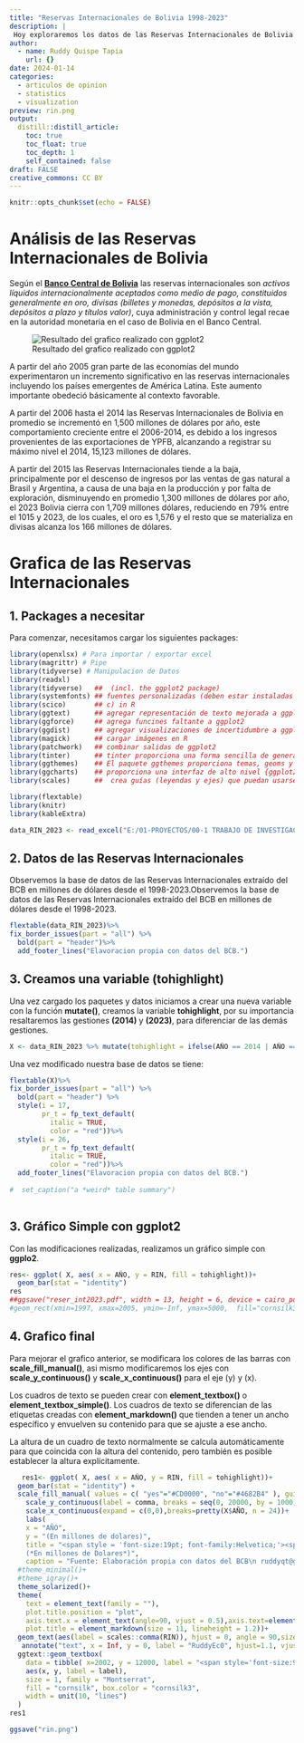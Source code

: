 ```yaml
---
title: "Reservas Internacionales de Bolivia 1998-2023"
description: |
 Hoy exploraremos los datos de las Reservas Internacionales de Bolivia (1998-2023) a través de un grafico de barras con {ggplot2}. También realizaremos un análisis del comportamiento de esta variable durante las ultima dos décadas.
author:
  - name: Ruddy Quispe Tapia
    url: {}
date: 2024-01-14
categories:
  - articulos de opinion
  - statistics
  - visualization
preview: rin.png
output:
  distill::distill_article:
    toc: true
    toc_float: true
    toc_depth: 1
    self_contained: false
draft: FALSE
creative_commons: CC BY
---
```



```r
knitr::opts_chunk$set(echo = FALSE)
```

# Análisis de las Reservas Internacionales de Bolivia

Según el [__Banco Central de Bolivia__  ](chrome-extension://efaidnbmnnnibpcajpcglclefindmkaj/https://www.bcb.gob.bo/webdocs/ReservasInternacionales/ODOC-BoletinN160-jul07-Las_Reservas_Internacionales_del_BCB.pdf) las reservas internacionales son _activos líquidos internacionalmente aceptados como medio de pago, constituidos generalmente en oro, divisas (billetes y monedas, depósitos a la vista, depósitos a plazo y títulos valor)_, cuya administración y control legal recae en la autoridad monetaria en el caso de Bolivia en el Banco Central.  

![Resultado del grafico realizado con ggplot2 ](rin.png)



A partir del año 2005 gran parte de las economías del mundo experimentaron un incremento significativo en las reservas internacionales incluyendo los países emergentes de América Latina. Este aumento importante obedeció básicamente al contexto favorable.

A partir del 2006 hasta el 2014 las Reservas Internacionales de Bolivia en promedio se incrementó en 1,500 millones de dólares por año, este comportamiento creciente entre el 2006-2014, es debido a los ingresos provenientes de las exportaciones de YPFB, alcanzando a registrar su máximo nivel el 2014, 15,123 millones de dólares. 

A partir del 2015 las Reservas Internacionales tiende a la baja, principalmente por el descenso de ingresos por las ventas de gas natural a Brasil y Argentina, a causa de una baja en la producción y por falta de exploración, disminuyendo en promedio 1,300 millones de dólares por año, el 2023 Bolivia cierra con 1,709 millones dólares, reduciendo en 79% entre el 1015 y 2023, de los cuales, el oro es 1,576 y el resto que se materializa en divisas alcanza los 166 millones de dólares.



# Grafica de las Reservas Internacionales

## 1. Packages a necesitar

Para comenzar, necesitamos cargar los siguientes packages:


```r
library(openxlsx) # Para importar / exportar excel 
library(magrittr) # Pipe
library(tidyverse) # Manipulacion de Datos
library(readxl)
library(tidyverse)   ##  (incl. the ggplot2 package)
library(systemfonts) ## fuentes personalizadas (deben estar instaladas en su sistema operativo)
library(scico)       ## c) in R 
library(ggtext)      ## agregar representación de texto mejorada a ggplot2
library(ggforce)     ## agrega funcines faltante a ggplot2
library(ggdist)      ## agregar visualizaciones de incertidumbre a ggplot2
library(magick)      ## cargar imágenes en R
library(patchwork)   ## combinar salidas de ggplot2
library(tinter)      ## tinter proporciona una forma sencilla de generar paletas monocromáticas
library(ggthemes)    ## El paquete ggthemes proporciona temas, geoms y escalas adicionales para el paquete ggplot2
library(ggcharts)    ## proporciona una interfaz de alto nivel {ggplot2}para crear gráficos comunes.
library(scales)      ##  crea guías (leyendas y ejes) que puedan usarse para leer el gráfico
```


```r
library(flextable)
library(knitr)
library(kableExtra)
```



```r

data_RIN_2023 <- read_excel("E:/01-PROYECTOS/00-1 TRABAJO DE INVESTIGACION EEB. BCB-1/data_RIN_2023.xlsx")

```
## 2. Datos de las Reservas Internacionales

Observemos la base de datos de las Reservas Internacionales extraído del BCB en millones de dólares desde el 1998-2023.Observemos la base de datos de las Reservas Internacionales extraído del BCB en millones de dólares desde el 1998-2023.

```r
flextable(data_RIN_2023)%>%
fix_border_issues(part = "all") %>%
  bold(part = "header")%>%
  add_footer_lines("Elavoracion propia con datos del BCB.")

```
## 3. Creamos una variable (tohighlight)
Una vez cargado los paquetes y datos iniciamos a crear una nueva variable  con la función **mutate()**, creamos la variable **tohighlight**, por su importancia resaltaremos las gestiones **(2014)** y **(2023)**, para diferenciar de las demás gestiones. 



```r

X <- data_RIN_2023 %>% mutate(tohighlight = ifelse(AÑO == 2014 | AÑO == 2023, "yes", "no"))
```
Una vez modificado nuestra base de datos se tiene:



```r
flextable(X)%>%
fix_border_issues(part = "all") %>%
  bold(part = "header") %>%
  style(i = 17, 
        pr_t = fp_text_default(
          italic = TRUE, 
          color = "red"))%>%
  style(i = 26, 
        pr_t = fp_text_default(
          italic = TRUE, 
          color = "red"))%>%
  add_footer_lines("Elavoracion propia con datos del BCB.")
  
#  set_caption("a *weird* table summary")
 
```
## 3. Gráfico Simple con ggplot2

Con las modificaciones realizadas, realizamos un gráfico simple con **ggplo2**.


```r

res<- ggplot( X, aes( x = AÑO, y = RIN, fill = tohighlight))+
  geom_bar(stat = "identity")
res
##ggsave("reser_int2023.pdf", width = 13, height = 6, device = cairo_pdf)
#geom_rect(xmin=1997, xmax=2005, ymin=-Inf, ymax=5000,  fill="cornsilk3", color=NA)+ 
```

## 4. Grafico final 

Para mejorar el grafico anterior, se modificara los colores de las barras con **scale_fill_manual()**, asi mismo  modificaremos los ejes con **scale_y_continuous()** y **scale_x_continuous()** para el  eje (y)  y (x).

Los cuadros de texto se pueden crear con **element_textbox()** o **element_textbox_simple()**. Los cuadros de texto se diferencian de las etiquetas creadas con **element_markdown()** que tienden a tener un ancho específico y envuelven su contenido para que se ajuste a ese ancho. 

La altura de un cuadro de texto normalmente se calcula automáticamente para que coincida con la altura del contenido, pero también es posible establecer la altura explícitamente.


```r
   res1<- ggplot( X, aes( x = AÑO, y = RIN, fill = tohighlight))+
  geom_bar(stat = "identity") +
  scale_fill_manual( values = c( "yes"="#CD0000", "no"="#4682B4" ), guide = FALSE )+
    scale_y_continuous(label = comma, breaks = seq(0, 20000, by = 1000),expand = c(0,0),limits = c(0,20000))+
    scale_x_continuous(expand = c(0,0),breaks=pretty(X$AÑO, n = 24))+
    labs(
    x = "AÑO",
    y = "(En millones de dolares)", 
    title = "<span style = 'font-size:19pt; font-family:Helvetica;'><span style =   'color:#0072B2;'>**Reservas**</span> **Internacionales de** <span style = 'color:#0072B2;'>**Bolivia 1998-2023**</span> </span><br> 
    (*En millones de Dolares*)", 
    caption = "Fuente: Elaboración propia con datos del BCB\n ruddyqt@gmail.com")+
  #theme_minimal()+
  #theme_igray()+
  theme_solarized()+
  theme(
    text = element_text(family = ""),
    plot.title.position = "plot",
    axis.text.x = element_text(angle=90, vjust = 0.5),axis.text=element_text(size=10),
    plot.title = element_markdown(size = 11, lineheight = 1.2))+
  geom_text(aes(label = scales::comma(RIN)), hjust = 0, angle = 90,size=3.6)+
   annotate("text", x = Inf, y = 0, label = "RuddyEc0", hjust=1.1, vjust=-8.1, col="white", cex=6, fontface = "bold", alpha = 0.8)+
  ggtext::geom_textbox(
    data = tibble( x=2002, y = 12000, label = "<span style='font-size:9pt;font-family:anton;'> A partir de <span style = 'color:#CD0000;'>**1998 hasta el 2005**</span> las Reservas Internacionales se encotraba por debajo de <span style = 'color:#0072B2;'> **1,200 millones de dolares**</span>, sin embargo entre el 2006 - 2014 las **Reservas Internacionales de Bolivia** en promedio se incrementó en <span style = 'color:#0072B2;'>**1,500 millones de dólares por año.**</span>"),
    aes(x, y, label = label),
    size = 1, family = "Montserrat",
    fill = "cornsilk", box.color = "cornsilk3",
    width = unit(10, "lines")
  )
res1

```
```r
ggsave("rin.png")
```




